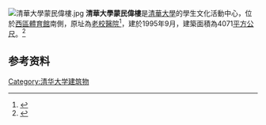 [[File:清華大學蒙民偉樓.jpg|thumb]]
'''清華大學蒙民偉樓'''是[[清華大學|清華大學]]的學生文化活動中心，位於[[清華大學西區體育館|西區體育館]]南側，原址為[[清華大學老校醫院|老校醫院]]<ref>{{Cite book | author = 张复合、刘亦师 | title =中国近代建筑研究与保护
| location = 北京 | publisher = 清華大學出版社 | date = 1999 | pages = 342 |ISBN =9787302081951| accessdate = 2019-07-16 | url = https://books.google.com.tw/books?id=HSiUv2dIiQAC&pg=PA342&dq=%E6%B8%85%E5%8D%8E%E5%A4%A7%E5%AD%A6%E8%80%81%E6%A0%A1%E5%8C%BB%E9%99%A2&hl=zh-TW&sa=X&ved=0ahUKEwivl4yQr7fjAhWwyosBHSPCAEIQ6AEIQDAD#v=onepage&q=%E6%B8%85%E5%8D%8E%E5%A4%A7%E5%AD%A6%E8%80%81%E6%A0%A1%E5%8C%BB%E9%99%A2&f=false| language= zh-cn| quote =  }}</ref>，建於1995年9月，建築面積為4071[[平方公尺|平方公尺]]。<ref >{{Cite book | author = 朱文一 | title = 中國大學校園指南清華大學 | location = 北京 | publisher = 清華大學出版社 | date = 2010-10-01 | pages = 40 | ISBN = 9787302239987 | accessdate = 2019-07-17 | url = http://www.wenqujingdian.com/Public/editor/attached/file/20180330/20180330225620_85728.pdf | language = zh-cn | quote =  | archive-date = 2020-08-05 | archive-url = https://web.archive.org/web/20200805211841/http://www.wenqujingdian.com/Public/editor/attached/file/20180330/20180330225620_85728.pdf | dead-url = no }}</ref>
==参考资料==
<div class="references-small">
<references />
</div>
{{清华大学|nocat}}
[[Category:清华大学建筑物|Category:清华大学建筑物]]